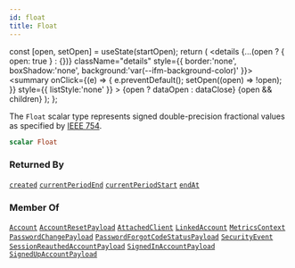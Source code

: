 ```yaml
---
id: float
title: Float
---
```









  const [open, setOpen] = useState(startOpen);
  return (
    <details {...(open ? { open: true } : {})} className="details" style={{ border:'none', boxShadow:'none', background:'var(--ifm-background-color)' }}>
      <summary
        onClick={(e) => {
          e.preventDefault();
          setOpen((open) => !open);
        }}
        style={{ listStyle:'none' }}
      >
      {open ? dataOpen : dataClose}
      </summary>
      {open && children}
    </details>
  );
};








The `Float` scalar type represents signed double-precision fractional values as specified by [IEEE 754](https://en.wikipedia.org/wiki/IEEE_floating_point).


```graphql
scalar Float
```








### Returned By

[`created`](/gql-api/api/subscriptions/created.mdx)  <Badge class="badge badge--secondary" text="subscription"/><Bullet />[`currentPeriodEnd`](/gql-api/api/subscriptions/current-period-end.mdx)  <Badge class="badge badge--secondary" text="subscription"/><Bullet />[`currentPeriodStart`](/gql-api/api/subscriptions/current-period-start.mdx)  <Badge class="badge badge--secondary" text="subscription"/><Bullet />[`endAt`](/gql-api/api/subscriptions/end-at.mdx)  <Badge class="badge badge--secondary" text="subscription"/>

### Member Of

[`Account`](/gql-api/types/objects/account.mdx)  <Badge class="badge badge--secondary" text="object"/><Bullet />[`AccountResetPayload`](/gql-api/types/objects/account-reset-payload.mdx)  <Badge class="badge badge--secondary" text="object"/><Bullet />[`AttachedClient`](/gql-api/types/objects/attached-client.mdx)  <Badge class="badge badge--secondary" text="object"/><Bullet />[`LinkedAccount`](/gql-api/types/objects/linked-account.mdx)  <Badge class="badge badge--secondary" text="object"/><Bullet />[`MetricsContext`](/gql-api/types/inputs/metrics-context.mdx)  <Badge class="badge badge--secondary" text="input"/><Bullet />[`PasswordChangePayload`](/gql-api/types/objects/password-change-payload.mdx)  <Badge class="badge badge--secondary" text="object"/><Bullet />[`PasswordForgotCodeStatusPayload`](/gql-api/types/objects/password-forgot-code-status-payload.mdx)  <Badge class="badge badge--secondary" text="object"/><Bullet />[`SecurityEvent`](/gql-api/types/objects/security-event.mdx)  <Badge class="badge badge--secondary" text="object"/><Bullet />[`SessionReauthedAccountPayload`](/gql-api/types/objects/session-reauthed-account-payload.mdx)  <Badge class="badge badge--secondary" text="object"/><Bullet />[`SignedInAccountPayload`](/gql-api/types/objects/signed-in-account-payload.mdx)  <Badge class="badge badge--secondary" text="object"/><Bullet />[`SignedUpAccountPayload`](/gql-api/types/objects/signed-up-account-payload.mdx)  <Badge class="badge badge--secondary" text="object"/>


